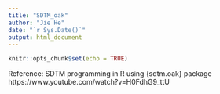 ```yaml
---
title: "SDTM_oak"
author: "Jie He"
date: "`r Sys.Date()`"
output: html_document
---
```


```r
knitr::opts_chunk$set(echo = TRUE)
```

Reference: 
SDTM programming in R using {sdtm.oak} package 
https://www.youtube.com/watch?v=H0FdhG9_ttU

```r

```


